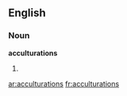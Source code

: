 ==English==

===Noun===
'''acculturations'''

# {{plural of|[[acculturation]]}}

[[ar:acculturations]]
[[fr:acculturations]]